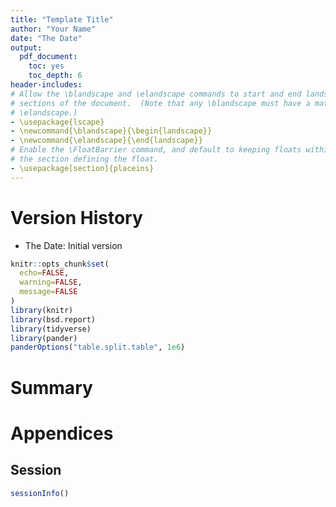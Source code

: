 ```yaml
---
title: "Template Title"
author: "Your Name"
date: "The Date"
output:
  pdf_document:
    toc: yes
    toc_depth: 6
header-includes:
# Allow the \blandscape and \elandscape commands to start and end landsape
# sections of the document.  (Note that any \blandscape must have a matching
# \elandscape.)
- \usepackage{lscape}
- \newcommand{\blandscape}{\begin{landscape}}
- \newcommand{\elandscape}{\end{landscape}}
# Enable the \FloatBarrier command, and default to keeping floats within
# the section defining the float.
- \usepackage[section]{placeins}
---
```


# Version History

* The Date: Initial version

```r
knitr::opts_chunk$set(
  echo=FALSE,
  warning=FALSE,
  message=FALSE
)
library(knitr)
library(bsd.report)
library(tidyverse)
library(pander)
panderOptions("table.split.table", 1e6)
```

# Summary

# Appendices

## Session

```r
sessionInfo()
```
